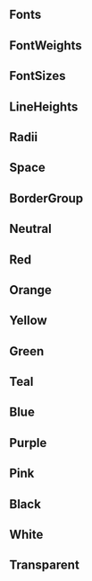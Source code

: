 
## Fonts
<FontFamilyGroup />

## FontWeights
<FontWeightGroup />

## FontSizes
<FontSizeGroup />

## LineHeights
<LineHeightGroup />

## Radii
<RadiiGroup />

## Space
<SpaceGroup />

## BorderGroup
<BorderGroup />

## Neutral
<ColorGroup color="neutral" />

## Red
<ColorGroup color="red" />

## Orange
<ColorGroup color="orange" />

## Yellow
<ColorGroup color="yellow" />

## Green
<ColorGroup color="green" />

## Teal
<ColorGroup color="teal" />

## Blue
<ColorGroup color="blue" />

## Purple
<ColorGroup color="purple" />

## Pink
<ColorGroup color="pink" />

## Black
<ColorGroup color="black" />

## White
<ColorGroup color="white" />

## Transparent
<ColorGroup color="transparent" />


